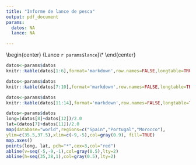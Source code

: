 ```yaml
---
title: "Informe de lance de pesca"
output: pdf_document
params:
  datos: NA
  lance: NA

---
```




\begin{center}
\Large{Lance `r params$lance`}\\*
\normalsize
\end{center}
```r

datos<-params$datos
knitr::kable(datos[1:6],format='markdown',row.names=FALSE,longtable=TRUE,padding=0,align='c')
```

\begin{center}
\textbf{Firmes}\\
\end{center}

```r

datos<-params$datos
knitr::kable(datos[7:10],format='markdown',row.names=FALSE,longtable=TRUE,padding=0,align='c')
```

\begin{center}
\textbf{Virada}\\
\end{center}

```r

datos<-params$datos
knitr::kable(datos[11:14],format='markdown',row.names=FALSE,longtable=TRUE,padding=0,align='c')
```

\begin{center}
\textbf{Mapa}\\
\end{center}

```r
datos<-params$datos
long=(datos[8]+datos[12])/2.0
lat=(datos[7]+datos[11])/2.0
map(database="world",regions=c("Spain","Portugal","Morocco"),
ylim=c(35.5,37.5),xlim=c(-9,-5),col=gray(0.9), fill=TRUE)
map.axes() 
points(long, lat, pch="*",cex=3,col="red")
abline(v=seq(-5,-9,-1),col=gray(0.5),lty=2)
abline(h=seq(35,38,1),col=gray(0.5),lty=2)
```





